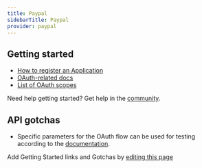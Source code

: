 ```yaml
---
title: Paypal
sidebarTitle: Paypal
provider: paypal
---
```



<Overview />
<PreBuiltTooling provider={providers[pageMetadata.provider]} />
<PreBuiltUseCases />


## Getting started

-   [How to register an Application](https://developer.paypal.com/dashboard/applications/live)
-   [OAuth-related docs](https://developer.paypal.com/api/rest/authentication/)
-   [List of OAuth scopes](https://developer.paypal.com/api/rest/requests#:~:text=if%20not%20provided.-,scope,-Optional)

<Tip>Need help getting started? Get help in the [community](https://nango.dev/slack).</Tip>

## API gotchas

- Specific parameters for the OAuth flow can be used for testing according to the [documentation](https://developer.paypal.com/tools/sandbox).

<Note>Add Getting Started links and Gotchas by [editing this page](https://github.com/nangohq/nango/tree/master/docs-v2/integrations/all/paypal.mdx)</Note>

